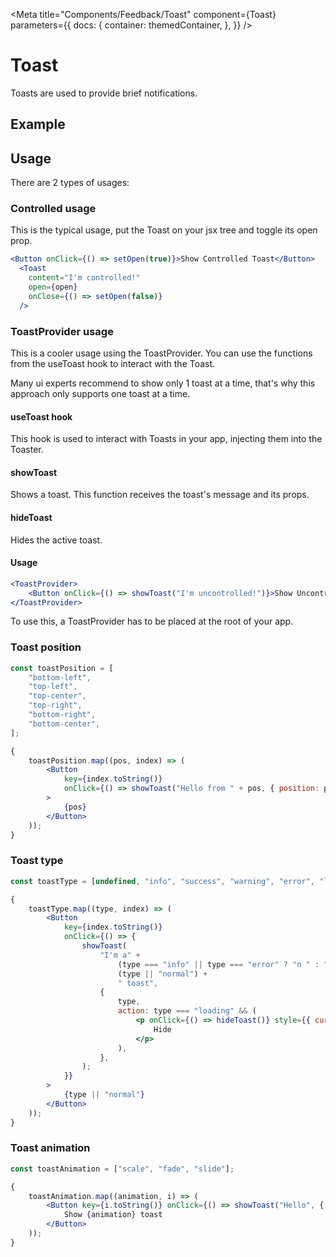 
<Meta
    title="Components/Feedback/Toast"
    component={Toast}
    parameters={{
        docs: {
            container: themedContainer,
        },
    }}
/>

# Toast

Toasts are used to provide brief notifications.

## Example

<Canvas>
    <ToastProvider>
        <Row justifyContent="center">
            <Example />
        </Row>
    </ToastProvider>
</Canvas>

## Usage

There are 2 types of usages:

### Controlled usage

This is the typical usage, put the Toast on your jsx tree and toggle its open prop.

```jsx
<Button onClick={() => setOpen(true)}>Show Controlled Toast</Button>
  <Toast
    content="I'm controlled!"
    open={open}
    onClose={() => setOpen(false)}
  />
```

<Canvas>
    <Row justifyContent="center">
        <ShowControlledToast />
    </Row>
</Canvas>

### ToastProvider usage

This is a cooler usage using the ToastProvider. You can use the functions from the useToast hook to interact with the Toast.

Many ui experts recommend to show only 1 toast at a time, that's why this approach only supports one toast at a time.

#### useToast hook

This hook is used to interact with Toasts in your app, injecting them into the Toaster.

#### showToast

Shows a toast. This function receives the toast's message and its props.

#### hideToast

Hides the active toast.

#### Usage

```jsx
<ToastProvider>
    <Button onClick={() => showToast("I'm uncontrolled!")}>Show Uncontrolled toast</Button>
</ToastProvider>
```

<Canvas>
    <ToastProvider>
        <Row justifyContent="center">
            <ShowUncontrolledToast />
        </Row>
    </ToastProvider>
</Canvas>

To use this, a ToastProvider has to be placed at the root of your app.

### Toast position

```jsx
const toastPosition = [
    "bottom-left",
    "top-left",
    "top-center",
    "top-right",
    "bottom-right",
    "bottom-center",
];

{
    toastPosition.map((pos, index) => (
        <Button
            key={index.toString()}
            onClick={() => showToast("Hello from " + pos, { position: pos })}
        >
            {pos}
        </Button>
    ));
}
```

<Canvas>
    <ToastProvider>
        <Row justifyContent="space-around" gap={20} breakPoint="mini" rowGap={20}>
            <ToastPosition />
        </Row>
    </ToastProvider>
</Canvas>

### Toast type

```jsx
const toastType = [undefined, "info", "success", "warning", "error", "loading"];

{
    toastType.map((type, index) => (
        <Button
            key={index.toString()}
            onClick={() => {
                showToast(
                    "I'm a" +
                        (type === "info" || type === "error" ? "n " : " ") +
                        (type || "normal") +
                        " toast",
                    {
                        type,
                        action: type === "loading" && (
                            <p onClick={() => hideToast()} style={{ cursor: "pointer" }}>
                                Hide
                            </p>
                        ),
                    },
                );
            }}
        >
            {type || "normal"}
        </Button>
    ));
}
```

<Canvas>
    <ToastProvider>
        <Row justifyContent="space-around" gap={20} breakPoint="mini" rowGap={20}>
            <ToastType />
        </Row>
    </ToastProvider>
</Canvas>

### Toast animation

```jsx
const toastAnimation = ["scale", "fade", "slide"];

{
    toastAnimation.map((animation, i) => (
        <Button key={i.toString()} onClick={() => showToast("Hello", { animation })}>
            Show {animation} toast
        </Button>
    ));
}
```

<Canvas>
    <ToastProvider>
        <Row justifyContent="space-around" gap={20}>
            <ToastAnimation />
        </Row>
    </ToastProvider>
</Canvas>
